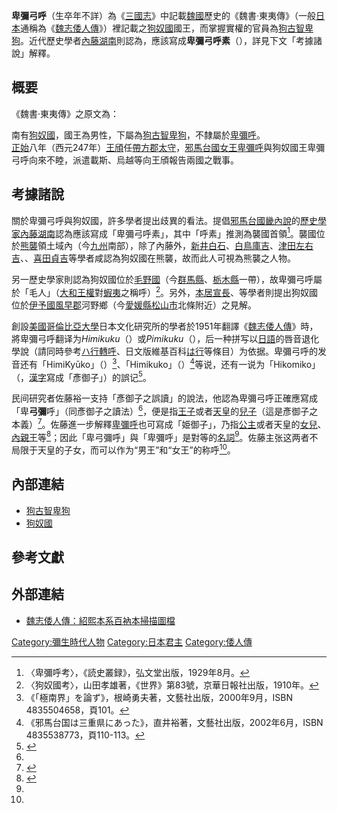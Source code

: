 {{japanese|japanese=卑弥弓呼|kana=ひみここ|romaji=Himikoko|舊寫=卑彌弓呼}}
'''卑彌弓呼'''（生卒年不詳）為《[[三國志|三國志]]》中記載[[曹魏|魏國]]歷史的《魏書·東夷傳》（一般[[日本|日本]]通稱為《[[魏志倭人傳|魏志倭人傳]]》）裡記載之[[狗奴國|狗奴國]]國王，而掌握實權的官員為[[狗古智卑狗|狗古智卑狗]]。近代歷史學者[[內藤湖南|內藤湖南]]則認為，應該寫成'''卑彌弓呼素'''（{{lang|ja|ひめこそ}}），詳見下文「考據諸說」解釋。

== 概要 ==
《魏書·東夷傳》之原文為：
{{Cquote|'''''其南有狗奴國，男子爲王，其官有狗古智卑狗，不屬女王。<br>其八年，太守王頎到官。倭女王卑彌呼與狗奴國男王卑彌弓呼素不和，遺倭載斯、烏越等詣郡，說相攻擊狀。'''''}}

南有[[狗奴國|狗奴國]]，國王為男性，下屬為[[狗古智卑狗|狗古智卑狗]]，不隸屬於[[卑彌呼|卑彌呼]]。<br>[[正始_(曹魏)|正始]]八年（西元247年）[[王頎|王頎]]任[[帶方郡|帶方郡]][[太守|太守]]，[[邪馬台國|邪馬台國]][[女王|女王]][[卑彌呼|卑彌呼]]與狗奴國王卑彌弓呼向來不睦，派遣載斯、烏越等向王頎報告兩國之戰事。

== 考據諸說 ==
關於卑彌弓呼與狗奴國，許多學者提出歧異的看法。提倡[[邪馬台國#畿內說|邪馬台國畿內說]]的[[歷史學家|歷史學家]][[內藤湖南|內藤湖南]]認為應該寫成「卑彌弓呼素」，其中「呼素」推測為襲國首領<ref>〈卑彌呼考〉，《読史叢録》，弘文堂出版，1929年8月。</ref>。襲國位於[[熊襲|熊襲]]領土域內（今[[九州_(日本)|九州]]南部），除了內藤外，[[新井白石|新井白石]]、[[白鳥庫吉|白鳥庫吉]]、[[津田左右吉|津田左右吉]]、{{link-ja|井上光貞|井上光貞}}、[[喜田貞吉|喜田貞吉]]等學者咸認為狗奴國在熊襲，故而此人可視為熊襲之人物。

另一歷史學家{{link-ja|山田孝雄|山田孝雄}}則認為狗奴國位於[[毛野國|毛野國]]（今[[群馬縣|群馬縣]]、[[栃木縣|栃木縣]]一帶），故卑彌弓呼屬於「毛人」（[[大和王權|大和王權]]對[[蝦夷|蝦夷]]之稱呼）<ref>〈狗奴國考〉，山田孝雄著，《世界》第83號，京華日報社出版，1910年。</ref>。另外，[[本居宣長|本居宣長]]、{{link-ja|吉田東伍|吉田東伍}}等學者則提出狗奴國位於[[伊予國|伊予國]][[風早郡|風早郡]]河野鄉（今[[愛媛縣|愛媛縣]][[松山市|松山市]]北條附近）之見解。

創設[[美國|美國]][[哥倫比亞大學|哥倫比亞大學]]日本文化研究所的學者{{link-ja|角田柳作|角田柳作}}於1951年翻譯《[[魏志倭人傳|魏志倭人傳]]》時，將卑彌弓呼翻译为''Himikuku''（{{lang|ja|ひみくく}}）或''Pimikuku''（{{lang|ja|ぴみくく}}），后一种拼写以[[日語|日語]]的唇音退化學說（請同時參考[[ハ行轉呼|ハ行轉呼]]、日文版維基百科[[は行|は行]]等條目）为依据。卑彌弓呼的发音还有「HimiKyūko」（{{lang|ja|ひみきゅうこ}}）<ref>《「極南界」を論ず》，根崎勇夫著，文藝社出版，2000年9月，ISBN 4835504658，頁101。</ref>、「Himikuko」（{{lang|ja|ひみくこ}}）<ref>《邪馬台国は三重県にあった》，直井裕著，文藝社出版，2002年6月，ISBN 4835538773，頁110-113。</ref>等说，还有一说为「Hikomiko」（{{lang|ja|ひこみこ}}，[[漢字|漢字]]寫成「彥御子」）的誤记<ref name="satou">{{Cite book|author=佐藤裕一|title=日本古代史入門|publisher=文艺社|isbn=4286018644}}</ref>。

民间研究者佐藤裕一支持「彥御子之誤讀」的說法，他認為卑彌弓呼正確應寫成「卑'''弓彌'''呼」（同彥御子之讀法）<ref name="satou"/>，便是指[[王子|王子]]或者[[天皇|天皇]]的[[兒子|兒子]]（這是彥御子之本義）<ref>{{Cite web|url=https://kotobank.jp/word/彦御子-609620|title=彦御子(ヒコミコ)|access-date=2022-06-08|archive-date=2019-05-14|archive-url=https://web.archive.org/web/20190514090955/https://kotobank.jp/word/%E5%BD%A6%E5%BE%A1%E5%AD%90-609620}}</ref>。佐藤進一步解釋[[卑彌呼|卑彌呼]]也可寫成「姫御子」，乃指[[公主|公主]]或者天皇的[[女兒|女兒]]、[[內親王|內親王]]等<ref>{{Cite web|url=https://kotobank.jp/word/姫御子-612552|title=姫御子(ヒメミコ)|accessdate=2020-10-02|archive-date=2019-05-14|archive-url=https://web.archive.org/web/20190514152727/https://kotobank.jp/word/%E5%A7%AB%E5%BE%A1%E5%AD%90-612552|dead-url=no}}</ref>；因此「卑弓彌呼」與「卑彌呼」是對等的[[名詞|名詞]]<ref name="satou"/>。佐藤主张这两者不局限于天皇的子女，而可以作为“男王”和“女王”的称呼<ref name=satou/>。

== 內部連結 ==
* [[狗古智卑狗|狗古智卑狗]]
* [[狗奴國|狗奴國]]

== 參考文獻 ==
{{wikisource|三國志/卷30}}
{{Wikisourcelang|ja|魏志倭人伝|魏志倭人傳}}
{{reflist}}

== 外部連結 ==
* {{ja}}[http://www.netlaputa.ne.jp/~andreus/page01/a003-02.html 魏志倭人傳：紹熙本系百衲本掃描圖檔]{{Wayback|url=http://www.netlaputa.ne.jp/~andreus/page01/a003-02.html |date=20160304070642 }}

{{DEFAULTSORT:Himikoko}}

[[Category:彌生時代人物|Category:彌生時代人物]]
[[Category:日本君主|Category:日本君主]]
[[Category:倭人傳|Category:倭人傳]]